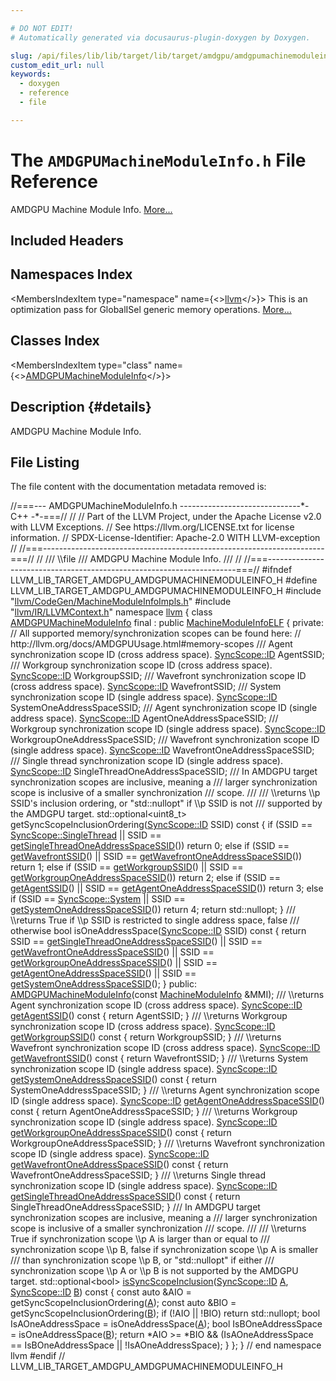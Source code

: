 ```yaml
---

# DO NOT EDIT!
# Automatically generated via docusaurus-plugin-doxygen by Doxygen.

slug: /api/files/lib/lib/target/lib/target/amdgpu/amdgpumachinemoduleinfo-h
custom_edit_url: null
keywords:
  - doxygen
  - reference
  - file

---
```





# The `AMDGPUMachineModuleInfo.h` File Reference

<DoxygenPage pluginConfig={pluginConfig}>

AMDGPU Machine Module Info. <a href="#details">More...</a>

## Included Headers

<IncludesList>
<IncludesListItem
  filePath="llvm/CodeGen/MachineModuleInfoImpls.h"
  permalink="/docs/api/files/include/include/llvm/include/llvm/codegen/machinemoduleinfoimpls-h"
  isLocal="true" />
<IncludesListItem
  filePath="llvm/IR/LLVMContext.h"
  permalink="/docs/api/files/include/include/llvm/include/llvm/ir/llvmcontext-h"
  isLocal="true" />
</IncludesList>

## Namespaces Index

<MembersIndex>

<MembersIndexItem
  type="namespace"
  name={<><a href="/docs/api/namespaces/llvm">llvm</a></>}>
This is an optimization pass for GlobalISel generic memory operations. <a href="/docs/api/namespaces/llvm/#details">More...</a>
</MembersIndexItem>

</MembersIndex>

## Classes Index

<MembersIndex>

<MembersIndexItem
  type="class"
  name={<><a href="/docs/api/classes/llvm/amdgpumachinemoduleinfo">AMDGPUMachineModuleInfo</a></>}>
</MembersIndexItem>

</MembersIndex>

## Description {#details}

AMDGPU Machine Module Info.

## File Listing

The file content with the documentation metadata removed is:

<ProgramListing>

<Link id="l00001" /><CodeLine lineNumber="1"><Highlight kind="comment">//===--- AMDGPUMachineModuleInfo.h ------------------------------&#42;- C++ -&#42;-===//</Highlight><Highlight kind="normal"></Highlight></CodeLine>
<Link id="l00002" /><CodeLine lineNumber="2"><Highlight kind="normal"></Highlight><Highlight kind="comment">//</Highlight><Highlight kind="normal"></Highlight></CodeLine>
<Link id="l00003" /><CodeLine lineNumber="3"><Highlight kind="normal"></Highlight><Highlight kind="comment">// Part of the LLVM Project, under the Apache License v2.0 with LLVM Exceptions.</Highlight><Highlight kind="normal"></Highlight></CodeLine>
<Link id="l00004" /><CodeLine lineNumber="4"><Highlight kind="normal"></Highlight><Highlight kind="comment">// See https://llvm.org/LICENSE.txt for license information.</Highlight><Highlight kind="normal"></Highlight></CodeLine>
<Link id="l00005" /><CodeLine lineNumber="5"><Highlight kind="normal"></Highlight><Highlight kind="comment">// SPDX-License-Identifier: Apache-2.0 WITH LLVM-exception</Highlight><Highlight kind="normal"></Highlight></CodeLine>
<Link id="l00006" /><CodeLine lineNumber="6"><Highlight kind="normal"></Highlight><Highlight kind="comment">//</Highlight><Highlight kind="normal"></Highlight></CodeLine>
<Link id="l00007" /><CodeLine lineNumber="7"><Highlight kind="normal"></Highlight><Highlight kind="comment">//===----------------------------------------------------------------------===//</Highlight><Highlight kind="normal"></Highlight></CodeLine>
<Link id="l00008" /><CodeLine lineNumber="8"><Highlight kind="normal"></Highlight><Highlight kind="comment">//</Highlight><Highlight kind="comment"></Highlight></CodeLine>
<Link id="l00009" /><CodeLine lineNumber="9"><Highlight kind="comment">/// \\file</Highlight></CodeLine>
<Link id="l00010" /><CodeLine lineNumber="10"><Highlight kind="comment">/// AMDGPU Machine Module Info.</Highlight></CodeLine>
<Link id="l00011" /><CodeLine lineNumber="11"><Highlight kind="comment">///</Highlight><Highlight kind="normal"></Highlight></CodeLine>
<Link id="l00012" /><CodeLine lineNumber="12"><Highlight kind="normal"></Highlight><Highlight kind="comment">//</Highlight><Highlight kind="normal"></Highlight></CodeLine>
<Link id="l00013" /><CodeLine lineNumber="13"><Highlight kind="normal"></Highlight><Highlight kind="comment">//===----------------------------------------------------------------------===//</Highlight><Highlight kind="normal"></Highlight></CodeLine>
<Link id="l00014" /><CodeLine lineNumber="14"><Highlight kind="normal"></Highlight></CodeLine>
<Link id="l00015" /><CodeLine lineNumber="15"><Highlight kind="normal"></Highlight><Highlight kind="preprocessor">#ifndef LLVM&#95;LIB&#95;TARGET&#95;AMDGPU&#95;AMDGPUMACHINEMODULEINFO&#95;H</Highlight><Highlight kind="normal"></Highlight></CodeLine>
<Link id="l00016" /><CodeLine lineNumber="16"><Highlight kind="normal"></Highlight><Highlight kind="preprocessor">#define LLVM&#95;LIB&#95;TARGET&#95;AMDGPU&#95;AMDGPUMACHINEMODULEINFO&#95;H</Highlight><Highlight kind="normal"></Highlight></CodeLine>
<Link id="l00017" /><CodeLine lineNumber="17"><Highlight kind="normal"></Highlight></CodeLine>
<Link id="l00018" /><CodeLine lineNumber="18"><Highlight kind="normal"></Highlight><Highlight kind="preprocessor">#include &quot;<a href="/docs/api/files/include/include/llvm/include/llvm/codegen/machinemoduleinfoimpls-h">llvm/CodeGen/MachineModuleInfoImpls.h</a>&quot;</Highlight><Highlight kind="normal"></Highlight></CodeLine>
<Link id="l00019" /><CodeLine lineNumber="19"><Highlight kind="normal"></Highlight><Highlight kind="preprocessor">#include &quot;<a href="/docs/api/files/include/include/llvm/include/llvm/ir/llvmcontext-h">llvm/IR/LLVMContext.h</a>&quot;</Highlight><Highlight kind="normal"></Highlight></CodeLine>
<Link id="l00020" /><CodeLine lineNumber="20"><Highlight kind="normal"></Highlight></CodeLine>
<Link id="l00021" /><CodeLine lineNumber="21"><Highlight kind="normal"></Highlight><Highlight kind="keyword">namespace </Highlight><Highlight kind="normal"><a href="/docs/api/namespaces/llvm">llvm</a> &#123;</Highlight></CodeLine>
<Link id="l00022" /><CodeLine lineNumber="22"><Highlight kind="normal"></Highlight></CodeLine>
<Link id="l00023" /><CodeLine lineNumber="23" lineLink="/docs/api/classes/llvm/amdgpumachinemoduleinfo"><Highlight kind="normal"></Highlight><Highlight kind="keyword">class </Highlight><Highlight kind="normal"><a href="/docs/api/classes/llvm/amdgpumachinemoduleinfo/#ae8cd76b599873138cddf10f91e7bcad0">AMDGPUMachineModuleInfo</a> final : </Highlight><Highlight kind="keyword">public</Highlight><Highlight kind="normal"> <a href="/docs/api/classes/llvm/machinemoduleinfoelf/#a10fcc9cad3c4fe08af16f7ca8c14110d">MachineModuleInfoELF</a> &#123;</Highlight></CodeLine>
<Link id="l00024" /><CodeLine lineNumber="24"><Highlight kind="normal"></Highlight><Highlight kind="keyword">private</Highlight><Highlight kind="normal">:</Highlight></CodeLine>
<Link id="l00025" /><CodeLine lineNumber="25"><Highlight kind="normal"></Highlight></CodeLine>
<Link id="l00026" /><CodeLine lineNumber="26"><Highlight kind="normal">  </Highlight><Highlight kind="comment">// All supported memory/synchronization scopes can be found here:</Highlight><Highlight kind="normal"></Highlight></CodeLine>
<Link id="l00027" /><CodeLine lineNumber="27"><Highlight kind="normal">  </Highlight><Highlight kind="comment">//   http://llvm.org/docs/AMDGPUUsage.html#memory-scopes</Highlight><Highlight kind="normal"></Highlight></CodeLine>
<Link id="l00028" /><CodeLine lineNumber="28"><Highlight kind="normal"></Highlight><Highlight kind="comment"></Highlight></CodeLine>
<Link id="l00029" /><CodeLine lineNumber="29"><Highlight kind="comment">  /// Agent synchronization scope ID (cross address space).</Highlight><Highlight kind="normal"></Highlight></CodeLine>
<Link id="l00030" /><CodeLine lineNumber="30"><Highlight kind="normal">  <a href="/docs/api/namespaces/llvm/syncscope/#a80741d3f96133391b683effd8e5b77f0">SyncScope::ID</a> AgentSSID;</Highlight><Highlight kind="comment"></Highlight></CodeLine>
<Link id="l00031" /><CodeLine lineNumber="31"><Highlight kind="comment">  /// Workgroup synchronization scope ID (cross address space).</Highlight><Highlight kind="normal"></Highlight></CodeLine>
<Link id="l00032" /><CodeLine lineNumber="32"><Highlight kind="normal">  <a href="/docs/api/namespaces/llvm/syncscope/#a80741d3f96133391b683effd8e5b77f0">SyncScope::ID</a> WorkgroupSSID;</Highlight><Highlight kind="comment"></Highlight></CodeLine>
<Link id="l00033" /><CodeLine lineNumber="33"><Highlight kind="comment">  /// Wavefront synchronization scope ID (cross address space).</Highlight><Highlight kind="normal"></Highlight></CodeLine>
<Link id="l00034" /><CodeLine lineNumber="34"><Highlight kind="normal">  <a href="/docs/api/namespaces/llvm/syncscope/#a80741d3f96133391b683effd8e5b77f0">SyncScope::ID</a> WavefrontSSID;</Highlight><Highlight kind="comment"></Highlight></CodeLine>
<Link id="l00035" /><CodeLine lineNumber="35"><Highlight kind="comment">  /// System synchronization scope ID (single address space).</Highlight><Highlight kind="normal"></Highlight></CodeLine>
<Link id="l00036" /><CodeLine lineNumber="36"><Highlight kind="normal">  <a href="/docs/api/namespaces/llvm/syncscope/#a80741d3f96133391b683effd8e5b77f0">SyncScope::ID</a> SystemOneAddressSpaceSSID;</Highlight><Highlight kind="comment"></Highlight></CodeLine>
<Link id="l00037" /><CodeLine lineNumber="37"><Highlight kind="comment">  /// Agent synchronization scope ID (single address space).</Highlight><Highlight kind="normal"></Highlight></CodeLine>
<Link id="l00038" /><CodeLine lineNumber="38"><Highlight kind="normal">  <a href="/docs/api/namespaces/llvm/syncscope/#a80741d3f96133391b683effd8e5b77f0">SyncScope::ID</a> AgentOneAddressSpaceSSID;</Highlight><Highlight kind="comment"></Highlight></CodeLine>
<Link id="l00039" /><CodeLine lineNumber="39"><Highlight kind="comment">  /// Workgroup synchronization scope ID (single address space).</Highlight><Highlight kind="normal"></Highlight></CodeLine>
<Link id="l00040" /><CodeLine lineNumber="40"><Highlight kind="normal">  <a href="/docs/api/namespaces/llvm/syncscope/#a80741d3f96133391b683effd8e5b77f0">SyncScope::ID</a> WorkgroupOneAddressSpaceSSID;</Highlight><Highlight kind="comment"></Highlight></CodeLine>
<Link id="l00041" /><CodeLine lineNumber="41"><Highlight kind="comment">  /// Wavefront synchronization scope ID (single address space).</Highlight><Highlight kind="normal"></Highlight></CodeLine>
<Link id="l00042" /><CodeLine lineNumber="42"><Highlight kind="normal">  <a href="/docs/api/namespaces/llvm/syncscope/#a80741d3f96133391b683effd8e5b77f0">SyncScope::ID</a> WavefrontOneAddressSpaceSSID;</Highlight><Highlight kind="comment"></Highlight></CodeLine>
<Link id="l00043" /><CodeLine lineNumber="43"><Highlight kind="comment">  /// Single thread synchronization scope ID (single address space).</Highlight><Highlight kind="normal"></Highlight></CodeLine>
<Link id="l00044" /><CodeLine lineNumber="44"><Highlight kind="normal">  <a href="/docs/api/namespaces/llvm/syncscope/#a80741d3f96133391b683effd8e5b77f0">SyncScope::ID</a> SingleThreadOneAddressSpaceSSID;</Highlight></CodeLine>
<Link id="l00045" /><CodeLine lineNumber="45"><Highlight kind="normal"></Highlight><Highlight kind="comment"></Highlight></CodeLine>
<Link id="l00046" /><CodeLine lineNumber="46"><Highlight kind="comment">  /// In AMDGPU target synchronization scopes are inclusive, meaning a</Highlight></CodeLine>
<Link id="l00047" /><CodeLine lineNumber="47"><Highlight kind="comment">  /// larger synchronization scope is inclusive of a smaller synchronization</Highlight></CodeLine>
<Link id="l00048" /><CodeLine lineNumber="48"><Highlight kind="comment">  /// scope.</Highlight></CodeLine>
<Link id="l00049" /><CodeLine lineNumber="49"><Highlight kind="comment">  ///</Highlight></CodeLine>
<Link id="l00050" /><CodeLine lineNumber="50"><Highlight kind="comment">  /// \\returns \\p SSID&#39;s inclusion ordering, or &quot;std::nullopt&quot; if \\p SSID is not</Highlight></CodeLine>
<Link id="l00051" /><CodeLine lineNumber="51"><Highlight kind="comment">  /// supported by the AMDGPU target.</Highlight><Highlight kind="normal"></Highlight></CodeLine>
<Link id="l00052" /><CodeLine lineNumber="52"><Highlight kind="normal">  std::optional&lt;uint8&#95;t&gt;</Highlight></CodeLine>
<Link id="l00053" /><CodeLine lineNumber="53"><Highlight kind="normal">  getSyncScopeInclusionOrdering(<a href="/docs/api/namespaces/llvm/syncscope/#a80741d3f96133391b683effd8e5b77f0">SyncScope::ID</a> SSID)</Highlight><Highlight kind="keyword"> const </Highlight><Highlight kind="normal">&#123;</Highlight></CodeLine>
<Link id="l00054" /><CodeLine lineNumber="54"><Highlight kind="normal">    </Highlight><Highlight kind="keywordflow">if</Highlight><Highlight kind="normal"> (SSID == <a href="/docs/api/namespaces/llvm/syncscope/#a15caddcf5c9b41f2f15c2ec363589f6ca6ee3fb8ea1d8946ee1f96ab1947b294a">SyncScope::SingleThread</a> ||</Highlight></CodeLine>
<Link id="l00055" /><CodeLine lineNumber="55"><Highlight kind="normal">        SSID == <a href="/docs/api/classes/llvm/amdgpumachinemoduleinfo/#a8524925498e76708938d92ad6b02ae7b">getSingleThreadOneAddressSpaceSSID</a>())</Highlight></CodeLine>
<Link id="l00056" /><CodeLine lineNumber="56"><Highlight kind="normal">      </Highlight><Highlight kind="keywordflow">return</Highlight><Highlight kind="normal"> 0;</Highlight></CodeLine>
<Link id="l00057" /><CodeLine lineNumber="57"><Highlight kind="normal">    </Highlight><Highlight kind="keywordflow">else</Highlight><Highlight kind="normal"> </Highlight><Highlight kind="keywordflow">if</Highlight><Highlight kind="normal"> (SSID == <a href="/docs/api/classes/llvm/amdgpumachinemoduleinfo/#a431ada583c5278580a9a0e0e4414fa0d">getWavefrontSSID</a>() ||</Highlight></CodeLine>
<Link id="l00058" /><CodeLine lineNumber="58"><Highlight kind="normal">             SSID == <a href="/docs/api/classes/llvm/amdgpumachinemoduleinfo/#a956502932a344bae9b2485c644de755b">getWavefrontOneAddressSpaceSSID</a>())</Highlight></CodeLine>
<Link id="l00059" /><CodeLine lineNumber="59"><Highlight kind="normal">      </Highlight><Highlight kind="keywordflow">return</Highlight><Highlight kind="normal"> 1;</Highlight></CodeLine>
<Link id="l00060" /><CodeLine lineNumber="60"><Highlight kind="normal">    </Highlight><Highlight kind="keywordflow">else</Highlight><Highlight kind="normal"> </Highlight><Highlight kind="keywordflow">if</Highlight><Highlight kind="normal"> (SSID == <a href="/docs/api/classes/llvm/amdgpumachinemoduleinfo/#a0bb9564cd6602b7626b47e2dbf30dc70">getWorkgroupSSID</a>() ||</Highlight></CodeLine>
<Link id="l00061" /><CodeLine lineNumber="61"><Highlight kind="normal">             SSID == <a href="/docs/api/classes/llvm/amdgpumachinemoduleinfo/#afebcf8056b7c0955c514a9a227c0d49e">getWorkgroupOneAddressSpaceSSID</a>())</Highlight></CodeLine>
<Link id="l00062" /><CodeLine lineNumber="62"><Highlight kind="normal">      </Highlight><Highlight kind="keywordflow">return</Highlight><Highlight kind="normal"> 2;</Highlight></CodeLine>
<Link id="l00063" /><CodeLine lineNumber="63"><Highlight kind="normal">    </Highlight><Highlight kind="keywordflow">else</Highlight><Highlight kind="normal"> </Highlight><Highlight kind="keywordflow">if</Highlight><Highlight kind="normal"> (SSID == <a href="/docs/api/classes/llvm/amdgpumachinemoduleinfo/#a54b94ddf953f392a7821187076481208">getAgentSSID</a>() ||</Highlight></CodeLine>
<Link id="l00064" /><CodeLine lineNumber="64"><Highlight kind="normal">             SSID == <a href="/docs/api/classes/llvm/amdgpumachinemoduleinfo/#a736d00fdb6d32d983fba96c6ecfc32e7">getAgentOneAddressSpaceSSID</a>())</Highlight></CodeLine>
<Link id="l00065" /><CodeLine lineNumber="65"><Highlight kind="normal">      </Highlight><Highlight kind="keywordflow">return</Highlight><Highlight kind="normal"> 3;</Highlight></CodeLine>
<Link id="l00066" /><CodeLine lineNumber="66"><Highlight kind="normal">    </Highlight><Highlight kind="keywordflow">else</Highlight><Highlight kind="normal"> </Highlight><Highlight kind="keywordflow">if</Highlight><Highlight kind="normal"> (SSID == <a href="/docs/api/namespaces/llvm/syncscope/#a15caddcf5c9b41f2f15c2ec363589f6caf9706a2e196638078e8323bfd9ba17de">SyncScope::System</a> ||</Highlight></CodeLine>
<Link id="l00067" /><CodeLine lineNumber="67"><Highlight kind="normal">             SSID == <a href="/docs/api/classes/llvm/amdgpumachinemoduleinfo/#af106a63cca11e519133fca91122df4c3">getSystemOneAddressSpaceSSID</a>())</Highlight></CodeLine>
<Link id="l00068" /><CodeLine lineNumber="68"><Highlight kind="normal">      </Highlight><Highlight kind="keywordflow">return</Highlight><Highlight kind="normal"> 4;</Highlight></CodeLine>
<Link id="l00069" /><CodeLine lineNumber="69"><Highlight kind="normal"></Highlight></CodeLine>
<Link id="l00070" /><CodeLine lineNumber="70"><Highlight kind="normal">    </Highlight><Highlight kind="keywordflow">return</Highlight><Highlight kind="normal"> std::nullopt;</Highlight></CodeLine>
<Link id="l00071" /><CodeLine lineNumber="71"><Highlight kind="normal">  &#125;</Highlight></CodeLine>
<Link id="l00072" /><CodeLine lineNumber="72"><Highlight kind="normal"></Highlight><Highlight kind="comment"></Highlight></CodeLine>
<Link id="l00073" /><CodeLine lineNumber="73"><Highlight kind="comment">  /// \\returns True if \\p SSID is restricted to single address space, false</Highlight></CodeLine>
<Link id="l00074" /><CodeLine lineNumber="74"><Highlight kind="comment">  /// otherwise</Highlight><Highlight kind="normal"></Highlight></CodeLine>
<Link id="l00075" /><CodeLine lineNumber="75"><Highlight kind="normal">  </Highlight><Highlight kind="keywordtype">bool</Highlight><Highlight kind="normal"> isOneAddressSpace(<a href="/docs/api/namespaces/llvm/syncscope/#a80741d3f96133391b683effd8e5b77f0">SyncScope::ID</a> SSID)</Highlight><Highlight kind="keyword"> const </Highlight><Highlight kind="normal">&#123;</Highlight></CodeLine>
<Link id="l00076" /><CodeLine lineNumber="76"><Highlight kind="normal">    </Highlight><Highlight kind="keywordflow">return</Highlight><Highlight kind="normal"> SSID == <a href="/docs/api/classes/llvm/amdgpumachinemoduleinfo/#a8524925498e76708938d92ad6b02ae7b">getSingleThreadOneAddressSpaceSSID</a>() ||</Highlight></CodeLine>
<Link id="l00077" /><CodeLine lineNumber="77"><Highlight kind="normal">        SSID == <a href="/docs/api/classes/llvm/amdgpumachinemoduleinfo/#a956502932a344bae9b2485c644de755b">getWavefrontOneAddressSpaceSSID</a>() ||</Highlight></CodeLine>
<Link id="l00078" /><CodeLine lineNumber="78"><Highlight kind="normal">        SSID == <a href="/docs/api/classes/llvm/amdgpumachinemoduleinfo/#afebcf8056b7c0955c514a9a227c0d49e">getWorkgroupOneAddressSpaceSSID</a>() ||</Highlight></CodeLine>
<Link id="l00079" /><CodeLine lineNumber="79"><Highlight kind="normal">        SSID == <a href="/docs/api/classes/llvm/amdgpumachinemoduleinfo/#a736d00fdb6d32d983fba96c6ecfc32e7">getAgentOneAddressSpaceSSID</a>() ||</Highlight></CodeLine>
<Link id="l00080" /><CodeLine lineNumber="80"><Highlight kind="normal">        SSID == <a href="/docs/api/classes/llvm/amdgpumachinemoduleinfo/#af106a63cca11e519133fca91122df4c3">getSystemOneAddressSpaceSSID</a>();</Highlight></CodeLine>
<Link id="l00081" /><CodeLine lineNumber="81"><Highlight kind="normal">  &#125;</Highlight></CodeLine>
<Link id="l00082" /><CodeLine lineNumber="82"><Highlight kind="normal"></Highlight></CodeLine>
<Link id="l00083" /><CodeLine lineNumber="83"><Highlight kind="normal"></Highlight><Highlight kind="keyword">public</Highlight><Highlight kind="normal">:</Highlight></CodeLine>
<Link id="l00084" /><CodeLine lineNumber="84"><Highlight kind="normal">  <a href="/docs/api/classes/llvm/amdgpumachinemoduleinfo/#ae8cd76b599873138cddf10f91e7bcad0">AMDGPUMachineModuleInfo</a>(</Highlight><Highlight kind="keyword">const</Highlight><Highlight kind="normal"> <a href="/docs/api/classes/llvm/machinemoduleinfo">MachineModuleInfo</a> &amp;MMI);</Highlight></CodeLine>
<Link id="l00085" /><CodeLine lineNumber="85"><Highlight kind="normal"></Highlight><Highlight kind="comment"></Highlight></CodeLine>
<Link id="l00086" /><CodeLine lineNumber="86"><Highlight kind="comment">  /// \\returns Agent synchronization scope ID (cross address space).</Highlight><Highlight kind="normal"></Highlight></CodeLine>
<Link id="l00087" /><CodeLine lineNumber="87" lineLink="/docs/api/classes/llvm/amdgpumachinemoduleinfo/#a54b94ddf953f392a7821187076481208"><Highlight kind="normal">  <a href="/docs/api/namespaces/llvm/syncscope/#a80741d3f96133391b683effd8e5b77f0">SyncScope::ID</a> <a href="/docs/api/classes/llvm/amdgpumachinemoduleinfo/#a54b94ddf953f392a7821187076481208">getAgentSSID</a>()</Highlight><Highlight kind="keyword"> const </Highlight><Highlight kind="normal">&#123;</Highlight></CodeLine>
<Link id="l00088" /><CodeLine lineNumber="88"><Highlight kind="normal">    </Highlight><Highlight kind="keywordflow">return</Highlight><Highlight kind="normal"> AgentSSID;</Highlight></CodeLine>
<Link id="l00089" /><CodeLine lineNumber="89"><Highlight kind="normal">  &#125;</Highlight><Highlight kind="comment"></Highlight></CodeLine>
<Link id="l00090" /><CodeLine lineNumber="90"><Highlight kind="comment">  /// \\returns Workgroup synchronization scope ID (cross address space).</Highlight><Highlight kind="normal"></Highlight></CodeLine>
<Link id="l00091" /><CodeLine lineNumber="91" lineLink="/docs/api/classes/llvm/amdgpumachinemoduleinfo/#a0bb9564cd6602b7626b47e2dbf30dc70"><Highlight kind="normal">  <a href="/docs/api/namespaces/llvm/syncscope/#a80741d3f96133391b683effd8e5b77f0">SyncScope::ID</a> <a href="/docs/api/classes/llvm/amdgpumachinemoduleinfo/#a0bb9564cd6602b7626b47e2dbf30dc70">getWorkgroupSSID</a>()</Highlight><Highlight kind="keyword"> const </Highlight><Highlight kind="normal">&#123;</Highlight></CodeLine>
<Link id="l00092" /><CodeLine lineNumber="92"><Highlight kind="normal">    </Highlight><Highlight kind="keywordflow">return</Highlight><Highlight kind="normal"> WorkgroupSSID;</Highlight></CodeLine>
<Link id="l00093" /><CodeLine lineNumber="93"><Highlight kind="normal">  &#125;</Highlight><Highlight kind="comment"></Highlight></CodeLine>
<Link id="l00094" /><CodeLine lineNumber="94"><Highlight kind="comment">  /// \\returns Wavefront synchronization scope ID (cross address space).</Highlight><Highlight kind="normal"></Highlight></CodeLine>
<Link id="l00095" /><CodeLine lineNumber="95" lineLink="/docs/api/classes/llvm/amdgpumachinemoduleinfo/#a431ada583c5278580a9a0e0e4414fa0d"><Highlight kind="normal">  <a href="/docs/api/namespaces/llvm/syncscope/#a80741d3f96133391b683effd8e5b77f0">SyncScope::ID</a> <a href="/docs/api/classes/llvm/amdgpumachinemoduleinfo/#a431ada583c5278580a9a0e0e4414fa0d">getWavefrontSSID</a>()</Highlight><Highlight kind="keyword"> const </Highlight><Highlight kind="normal">&#123;</Highlight></CodeLine>
<Link id="l00096" /><CodeLine lineNumber="96"><Highlight kind="normal">    </Highlight><Highlight kind="keywordflow">return</Highlight><Highlight kind="normal"> WavefrontSSID;</Highlight></CodeLine>
<Link id="l00097" /><CodeLine lineNumber="97"><Highlight kind="normal">  &#125;</Highlight><Highlight kind="comment"></Highlight></CodeLine>
<Link id="l00098" /><CodeLine lineNumber="98"><Highlight kind="comment">  /// \\returns System synchronization scope ID (single address space).</Highlight><Highlight kind="normal"></Highlight></CodeLine>
<Link id="l00099" /><CodeLine lineNumber="99" lineLink="/docs/api/classes/llvm/amdgpumachinemoduleinfo/#af106a63cca11e519133fca91122df4c3"><Highlight kind="normal">  <a href="/docs/api/namespaces/llvm/syncscope/#a80741d3f96133391b683effd8e5b77f0">SyncScope::ID</a> <a href="/docs/api/classes/llvm/amdgpumachinemoduleinfo/#af106a63cca11e519133fca91122df4c3">getSystemOneAddressSpaceSSID</a>()</Highlight><Highlight kind="keyword"> const </Highlight><Highlight kind="normal">&#123;</Highlight></CodeLine>
<Link id="l00100" /><CodeLine lineNumber="100"><Highlight kind="normal">    </Highlight><Highlight kind="keywordflow">return</Highlight><Highlight kind="normal"> SystemOneAddressSpaceSSID;</Highlight></CodeLine>
<Link id="l00101" /><CodeLine lineNumber="101"><Highlight kind="normal">  &#125;</Highlight><Highlight kind="comment"></Highlight></CodeLine>
<Link id="l00102" /><CodeLine lineNumber="102"><Highlight kind="comment">  /// \\returns Agent synchronization scope ID (single address space).</Highlight><Highlight kind="normal"></Highlight></CodeLine>
<Link id="l00103" /><CodeLine lineNumber="103" lineLink="/docs/api/classes/llvm/amdgpumachinemoduleinfo/#a736d00fdb6d32d983fba96c6ecfc32e7"><Highlight kind="normal">  <a href="/docs/api/namespaces/llvm/syncscope/#a80741d3f96133391b683effd8e5b77f0">SyncScope::ID</a> <a href="/docs/api/classes/llvm/amdgpumachinemoduleinfo/#a736d00fdb6d32d983fba96c6ecfc32e7">getAgentOneAddressSpaceSSID</a>()</Highlight><Highlight kind="keyword"> const </Highlight><Highlight kind="normal">&#123;</Highlight></CodeLine>
<Link id="l00104" /><CodeLine lineNumber="104"><Highlight kind="normal">    </Highlight><Highlight kind="keywordflow">return</Highlight><Highlight kind="normal"> AgentOneAddressSpaceSSID;</Highlight></CodeLine>
<Link id="l00105" /><CodeLine lineNumber="105"><Highlight kind="normal">  &#125;</Highlight><Highlight kind="comment"></Highlight></CodeLine>
<Link id="l00106" /><CodeLine lineNumber="106"><Highlight kind="comment">  /// \\returns Workgroup synchronization scope ID (single address space).</Highlight><Highlight kind="normal"></Highlight></CodeLine>
<Link id="l00107" /><CodeLine lineNumber="107" lineLink="/docs/api/classes/llvm/amdgpumachinemoduleinfo/#afebcf8056b7c0955c514a9a227c0d49e"><Highlight kind="normal">  <a href="/docs/api/namespaces/llvm/syncscope/#a80741d3f96133391b683effd8e5b77f0">SyncScope::ID</a> <a href="/docs/api/classes/llvm/amdgpumachinemoduleinfo/#afebcf8056b7c0955c514a9a227c0d49e">getWorkgroupOneAddressSpaceSSID</a>()</Highlight><Highlight kind="keyword"> const </Highlight><Highlight kind="normal">&#123;</Highlight></CodeLine>
<Link id="l00108" /><CodeLine lineNumber="108"><Highlight kind="normal">    </Highlight><Highlight kind="keywordflow">return</Highlight><Highlight kind="normal"> WorkgroupOneAddressSpaceSSID;</Highlight></CodeLine>
<Link id="l00109" /><CodeLine lineNumber="109"><Highlight kind="normal">  &#125;</Highlight><Highlight kind="comment"></Highlight></CodeLine>
<Link id="l00110" /><CodeLine lineNumber="110"><Highlight kind="comment">  /// \\returns Wavefront synchronization scope ID (single address space).</Highlight><Highlight kind="normal"></Highlight></CodeLine>
<Link id="l00111" /><CodeLine lineNumber="111" lineLink="/docs/api/classes/llvm/amdgpumachinemoduleinfo/#a956502932a344bae9b2485c644de755b"><Highlight kind="normal">  <a href="/docs/api/namespaces/llvm/syncscope/#a80741d3f96133391b683effd8e5b77f0">SyncScope::ID</a> <a href="/docs/api/classes/llvm/amdgpumachinemoduleinfo/#a956502932a344bae9b2485c644de755b">getWavefrontOneAddressSpaceSSID</a>()</Highlight><Highlight kind="keyword"> const </Highlight><Highlight kind="normal">&#123;</Highlight></CodeLine>
<Link id="l00112" /><CodeLine lineNumber="112"><Highlight kind="normal">    </Highlight><Highlight kind="keywordflow">return</Highlight><Highlight kind="normal"> WavefrontOneAddressSpaceSSID;</Highlight></CodeLine>
<Link id="l00113" /><CodeLine lineNumber="113"><Highlight kind="normal">  &#125;</Highlight><Highlight kind="comment"></Highlight></CodeLine>
<Link id="l00114" /><CodeLine lineNumber="114"><Highlight kind="comment">  /// \\returns Single thread synchronization scope ID (single address space).</Highlight><Highlight kind="normal"></Highlight></CodeLine>
<Link id="l00115" /><CodeLine lineNumber="115" lineLink="/docs/api/classes/llvm/amdgpumachinemoduleinfo/#a8524925498e76708938d92ad6b02ae7b"><Highlight kind="normal">  <a href="/docs/api/namespaces/llvm/syncscope/#a80741d3f96133391b683effd8e5b77f0">SyncScope::ID</a> <a href="/docs/api/classes/llvm/amdgpumachinemoduleinfo/#a8524925498e76708938d92ad6b02ae7b">getSingleThreadOneAddressSpaceSSID</a>()</Highlight><Highlight kind="keyword"> const </Highlight><Highlight kind="normal">&#123;</Highlight></CodeLine>
<Link id="l00116" /><CodeLine lineNumber="116"><Highlight kind="normal">    </Highlight><Highlight kind="keywordflow">return</Highlight><Highlight kind="normal"> SingleThreadOneAddressSpaceSSID;</Highlight></CodeLine>
<Link id="l00117" /><CodeLine lineNumber="117"><Highlight kind="normal">  &#125;</Highlight></CodeLine>
<Link id="l00118" /><CodeLine lineNumber="118"><Highlight kind="normal"></Highlight><Highlight kind="comment"></Highlight></CodeLine>
<Link id="l00119" /><CodeLine lineNumber="119"><Highlight kind="comment">  /// In AMDGPU target synchronization scopes are inclusive, meaning a</Highlight></CodeLine>
<Link id="l00120" /><CodeLine lineNumber="120"><Highlight kind="comment">  /// larger synchronization scope is inclusive of a smaller synchronization</Highlight></CodeLine>
<Link id="l00121" /><CodeLine lineNumber="121"><Highlight kind="comment">  /// scope.</Highlight></CodeLine>
<Link id="l00122" /><CodeLine lineNumber="122"><Highlight kind="comment">  ///</Highlight></CodeLine>
<Link id="l00123" /><CodeLine lineNumber="123"><Highlight kind="comment">  /// \\returns True if synchronization scope \\p A is larger than or equal to</Highlight></CodeLine>
<Link id="l00124" /><CodeLine lineNumber="124"><Highlight kind="comment">  /// synchronization scope \\p B, false if synchronization scope \\p A is smaller</Highlight></CodeLine>
<Link id="l00125" /><CodeLine lineNumber="125"><Highlight kind="comment">  /// than synchronization scope \\p B, or &quot;std::nullopt&quot; if either</Highlight></CodeLine>
<Link id="l00126" /><CodeLine lineNumber="126"><Highlight kind="comment">  /// synchronization scope \\p A or \\p B is not supported by the AMDGPU target.</Highlight><Highlight kind="normal"></Highlight></CodeLine>
<Link id="l00127" /><CodeLine lineNumber="127" lineLink="/docs/api/classes/llvm/amdgpumachinemoduleinfo/#a7092e9a66bbc5097529a1f72d59eb037"><Highlight kind="normal">  std::optional&lt;bool&gt; <a href="/docs/api/classes/llvm/amdgpumachinemoduleinfo/#a7092e9a66bbc5097529a1f72d59eb037">isSyncScopeInclusion</a>(<a href="/docs/api/namespaces/llvm/syncscope/#a80741d3f96133391b683effd8e5b77f0">SyncScope::ID</a> <a href="/docs/api/files/lib/lib/ir/builtingcs-cpp/#a2e38c85003a042421cde1647632d0b72">A</a>,</Highlight></CodeLine>
<Link id="l00128" /><CodeLine lineNumber="128"><Highlight kind="normal">                                           <a href="/docs/api/namespaces/llvm/syncscope/#a80741d3f96133391b683effd8e5b77f0">SyncScope::ID</a> <a href="/docs/api/files/lib/lib/ir/builtingcs-cpp/#ae76959fe811ba090de4cba69ac00f1da">B</a>)</Highlight><Highlight kind="keyword"> const </Highlight><Highlight kind="normal">&#123;</Highlight></CodeLine>
<Link id="l00129" /><CodeLine lineNumber="129"><Highlight kind="normal">    </Highlight><Highlight kind="keyword">const</Highlight><Highlight kind="normal"> </Highlight><Highlight kind="keyword">auto</Highlight><Highlight kind="normal"> &amp;AIO = getSyncScopeInclusionOrdering(<a href="/docs/api/files/lib/lib/ir/builtingcs-cpp/#a2e38c85003a042421cde1647632d0b72">A</a>);</Highlight></CodeLine>
<Link id="l00130" /><CodeLine lineNumber="130"><Highlight kind="normal">    </Highlight><Highlight kind="keyword">const</Highlight><Highlight kind="normal"> </Highlight><Highlight kind="keyword">auto</Highlight><Highlight kind="normal"> &amp;BIO = getSyncScopeInclusionOrdering(<a href="/docs/api/files/lib/lib/ir/builtingcs-cpp/#ae76959fe811ba090de4cba69ac00f1da">B</a>);</Highlight></CodeLine>
<Link id="l00131" /><CodeLine lineNumber="131"><Highlight kind="normal">    </Highlight><Highlight kind="keywordflow">if</Highlight><Highlight kind="normal"> (!AIO || !BIO)</Highlight></CodeLine>
<Link id="l00132" /><CodeLine lineNumber="132"><Highlight kind="normal">      </Highlight><Highlight kind="keywordflow">return</Highlight><Highlight kind="normal"> std::nullopt;</Highlight></CodeLine>
<Link id="l00133" /><CodeLine lineNumber="133"><Highlight kind="normal"></Highlight></CodeLine>
<Link id="l00134" /><CodeLine lineNumber="134"><Highlight kind="normal">    </Highlight><Highlight kind="keywordtype">bool</Highlight><Highlight kind="normal"> IsAOneAddressSpace = isOneAddressSpace(<a href="/docs/api/files/lib/lib/ir/builtingcs-cpp/#a2e38c85003a042421cde1647632d0b72">A</a>);</Highlight></CodeLine>
<Link id="l00135" /><CodeLine lineNumber="135"><Highlight kind="normal">    </Highlight><Highlight kind="keywordtype">bool</Highlight><Highlight kind="normal"> IsBOneAddressSpace = isOneAddressSpace(<a href="/docs/api/files/lib/lib/ir/builtingcs-cpp/#ae76959fe811ba090de4cba69ac00f1da">B</a>);</Highlight></CodeLine>
<Link id="l00136" /><CodeLine lineNumber="136"><Highlight kind="normal"></Highlight></CodeLine>
<Link id="l00137" /><CodeLine lineNumber="137"><Highlight kind="normal">    </Highlight><Highlight kind="keywordflow">return</Highlight><Highlight kind="normal"> &#42;AIO &gt;= &#42;BIO &amp;&amp;</Highlight></CodeLine>
<Link id="l00138" /><CodeLine lineNumber="138"><Highlight kind="normal">           (IsAOneAddressSpace == IsBOneAddressSpace || !IsAOneAddressSpace);</Highlight></CodeLine>
<Link id="l00139" /><CodeLine lineNumber="139"><Highlight kind="normal">  &#125;</Highlight></CodeLine>
<Link id="l00140" /><CodeLine lineNumber="140"><Highlight kind="normal">&#125;;</Highlight></CodeLine>
<Link id="l00141" /><CodeLine lineNumber="141"><Highlight kind="normal"></Highlight></CodeLine>
<Link id="l00142" /><CodeLine lineNumber="142"><Highlight kind="normal">&#125; </Highlight><Highlight kind="comment">// end namespace llvm</Highlight><Highlight kind="normal"></Highlight></CodeLine>
<Link id="l00143" /><CodeLine lineNumber="143"><Highlight kind="normal"></Highlight></CodeLine>
<Link id="l00144" /><CodeLine lineNumber="144"><Highlight kind="normal"></Highlight><Highlight kind="preprocessor">#endif </Highlight><Highlight kind="comment">// LLVM&#95;LIB&#95;TARGET&#95;AMDGPU&#95;AMDGPUMACHINEMODULEINFO&#95;H</Highlight><Highlight kind="normal"></Highlight></CodeLine>

</ProgramListing>

</DoxygenPage>
